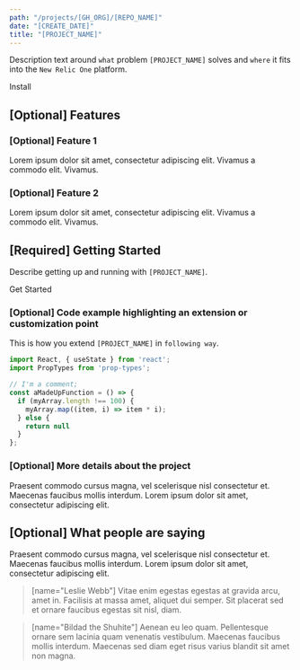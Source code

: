 ```yaml
---
path: "/projects/[GH_ORG]/[REPO_NAME]"
date: "[CREATE_DATE]"
title: "[PROJECT_NAME]"
---
```


<!-- Imports must occur at the top of the file -->

[NOTE]: # ( ^^ If there's a walk through video for this project, add it here. ^^ )

Description text around `what` problem `[PROJECT_NAME]` solves and `where` it fits into the `New Relic One` platform.

[NOTE]: # ( ^^ If there's a one-click installation, link to it below. ^^ )

<Link to="/cta">Install</Link>

[NOTE]: # ( ^^ If you have a more sophisticated graphic two-or-three-step diagram of it's usage and value, place that here. ^^ )

## [Optional] Features

[NOTE]: # ( ^^ Briefly describe the primary jobs that this project accomplishes. ^^ )

### [Optional] Feature 1

Lorem ipsum dolor sit amet, consectetur adipiscing elit. Vivamus a commodo elit. Vivamus.

### [Optional] Feature 2

Lorem ipsum dolor sit amet, consectetur adipiscing elit. Vivamus a commodo elit. Vivamus.

## [Required] Getting Started

Describe getting up and running with `[PROJECT_NAME]`.

[NOTE]: # ( ^^ If there's a one-click development setup, link to it below. ^^ )

<Link to="/cta">Get Started</Link>

### [Optional] Code example highlighting an extension or customization point

This is how you extend `[PROJECT_NAME]` in `following way`.

```js
import React, { useState } from 'react';
import PropTypes from 'prop-types';

// I'm a comment;
const aMadeUpFunction = () => {
  if (myArray.length !== 100) {
    myArray.map((item, i) => item * i);
  } else {
    return null
  }
};
```
### [Optional] More details about the project

Praesent commodo cursus magna, vel scelerisque nisl consectetur et. Maecenas faucibus mollis interdum. Lorem ipsum dolor sit amet, consectetur adipiscing elit.

## [Optional] What people are saying

[NOTE]: # ( ^^ Are their specific people willing to go public about the value of this project? ^^ )

Praesent commodo cursus magna, vel scelerisque nisl consectetur et.
  Maecenas faucibus mollis interdum. Lorem ipsum dolor sit amet,
  consectetur adipiscing elit.

> [name="Leslie Webb"] Vitae enim egestas egestas at gravida arcu, amet in. Facilisis at
  massa amet, aliquet dui semper. Sit placerat sed et ornare faucibus
  egestas sit nisl, diam.

> [name="Bildad the Shuhite"] Aenean eu leo quam. Pellentesque ornare sem lacinia quam venenatis
  vestibulum. Maecenas faucibus mollis interdum. Maecenas sed diam
  eget risus varius blandit sit amet non magna.